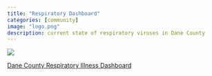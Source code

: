 ```yaml
---
title: "Respiratory Dashboard"
categories: [community]
image: "logo.png"
description: current state of respiratory viruses in Dane County
---
```


![](logo.png)

[Dane County Respiratory Illness Dashboard](https://app.powerbigov.us/view?r=eyJrIjoiZWRjYWI5NzktZmFmOS00N2E2LTkyZmMtMWY1ZTJhODM1YTY0IiwidCI6IjM1MjliZGY1LThkNGItNGNiMi1hZDc2LWNlZjVjYjI0ODI2OCJ9)
